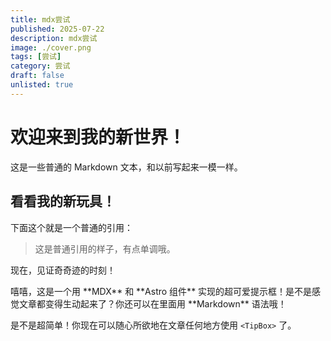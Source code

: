 ```yaml
---
title: mdx尝试
published: 2025-07-22
description: mdx尝试
image: ./cover.png
tags: [尝试]
category: 尝试
draft: false
unlisted: true
---
```

# 欢迎来到我的新世界！

这是一些普通的 Markdown 文本，和以前写起来一模一样。

## 看看我的新玩具！

下面这个就是一个普通的引用：
> 这是普通引用的样子，有点单调哦。

现在，见证奇奇迹的时刻！

<TipBox>
  嘻嘻，这是一个用 **MDX** 和 **Astro 组件** 实现的超可爱提示框！是不是感觉文章都变得生动起来了？你还可以在里面用 **Markdown** 语法哦！
</TipBox>

是不是超简单！你现在可以随心所欲地在文章任何地方使用 `<TipBox>` 了。